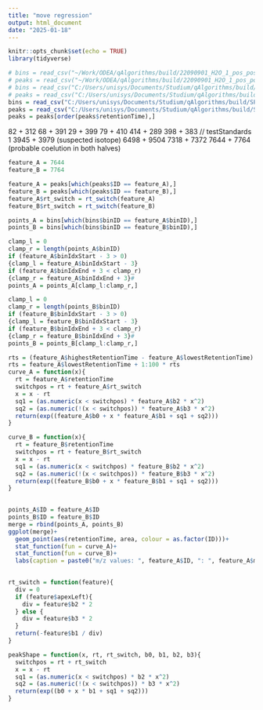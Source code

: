 ```yaml
---
title: "move regression"
output: html_document
date: "2025-01-18"
---
```


```r
knitr::opts_chunk$set(echo = TRUE)
library(tidyverse)
```

```r
# bins = read_csv("~/Work/ODEA/qAlgorithms/build/22090901_H2O_1_pos_positive_bins.csv")
# peaks = read_csv("~/Work/ODEA/qAlgorithms/build/22090901_H2O_1_pos_positive_features.csv")
# bins = read_csv("C:/Users/unisys/Documents/Studium/qAlgorithms/build/22090901_H2O_1_pos_positive_bins.csv")
# peaks = read_csv("C:/Users/unisys/Documents/Studium/qAlgorithms/build/22090901_H2O_1_pos_positive_features.csv")
bins = read_csv("C:/Users/unisys/Documents/Studium/qAlgorithms/build/SP_DDA_P1_positive_bins.csv")
peaks = read_csv("C:/Users/unisys/Documents/Studium/qAlgorithms/build/SP_DDA_P1_positive_features.csv")
peaks = peaks[order(peaks$retentionTime),]
```
82 + 312
68 + 391
29 + 399
79 + 410
414 + 289
398 + 383
// testStandards 1
3945 + 3979 (suspected isotope)
6498 + 9504
7318 + 7372
7644 + 7764 (probable coelution in both halves)
```r
feature_A = 7644
feature_B = 7764

feature_A = peaks[which(peaks$ID == feature_A),]
feature_B = peaks[which(peaks$ID == feature_B),]
feature_A$rt_switch = rt_switch(feature_A)
feature_B$rt_switch = rt_switch(feature_B)

points_A = bins[which(bins$binID == feature_A$binID),]
points_B = bins[which(bins$binID == feature_B$binID),]

clamp_l = 0
clamp_r = length(points_A$binID)
if (feature_A$binIdxStart - 3 > 0)
{clamp_l = feature_A$binIdxStart - 3}
if (feature_A$binIdxEnd + 3 < clamp_r)
{clamp_r = feature_A$binIdxEnd + 3}#
points_A = points_A[clamp_l:clamp_r,]

clamp_l = 0
clamp_r = length(points_B$binID)
if (feature_B$binIdxStart - 3 > 0)
{clamp_l = feature_B$binIdxStart - 3}
if (feature_B$binIdxEnd + 3 < clamp_r)
{clamp_r = feature_B$binIdxEnd + 3}#
points_B = points_B[clamp_l:clamp_r,]

rts = (feature_A$highestRetentionTime - feature_A$lowestRetentionTime) / 100
rts = feature_A$lowestRetentionTime + 1:100 * rts
curve_A = function(x){
  rt = feature_A$retentionTime
  switchpos = rt + feature_A$rt_switch
  x = x - rt
  sq1 = (as.numeric(x < switchpos) * feature_A$b2 * x^2) 
  sq2 = (as.numeric(!(x < switchpos)) * feature_A$b3 * x^2)
  return(exp((feature_A$b0 + x * feature_A$b1 + sq1 + sq2)))
}

curve_B = function(x){
  rt = feature_B$retentionTime
  switchpos = rt + feature_B$rt_switch
  x = x - rt
  sq1 = (as.numeric(x < switchpos) * feature_B$b2 * x^2) 
  sq2 = (as.numeric(!(x < switchpos)) * feature_B$b3 * x^2)
  return(exp((feature_B$b0 + x * feature_B$b1 + sq1 + sq2)))
}
  
```

```r
points_A$ID = feature_A$ID
points_B$ID = feature_B$ID
merge = rbind(points_A, points_B)
ggplot(merge)+
  geom_point(aes(retentionTime, area, colour = as.factor(ID)))+
  stat_function(fun = curve_A)+
  stat_function(fun = curve_B)+
  labs(caption = paste0("m/z values: ", feature_A$ID, ": ", feature_A$mz, " | ",feature_B$ID, ": ", feature_B$mz))
  


```


```r
rt_switch = function(feature){
  div = 0
  if (feature$apexLeft){
    div = feature$b2 * 2
  } else {
    div = feature$b3 * 2
  }
  return(-feature$b1 / div)
}

peakShape = function(x, rt, rt_switch, b0, b1, b2, b3){
  switchpos = rt + rt_switch
  x = x - rt
  sq1 = (as.numeric(x < switchpos) * b2 * x^2) 
  sq2 = (as.numeric(!(x < switchpos)) * b3 * x^2)
  return(exp((b0 + x * b1 + sq1 + sq2)))
}
```

